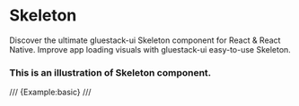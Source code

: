 # Skeleton

Discover the ultimate gluestack-ui Skeleton component for React & React Native. Improve app loading visuals with gluestack-ui easy-to-use Skeleton.


### This is an illustration of Skeleton component.
/// {Example:basic} ///